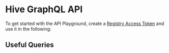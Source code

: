 
# Hive GraphQL API

To get started with the API Playground, create a
[Registry Access Token](/management/targets#registry-access-tokens) and use it in the following:

<GraphQLApiPlayground />

## Useful Queries
